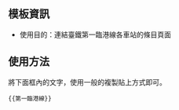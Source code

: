 {{NoteTA|G1=MediaWiki}}{{Documentation subpage}}<!-- 在本行下編輯模板說明 -->

==模板資訊==
*使用目的：連結臺鐵第一臨港線各車站的條目頁面

==使用方法==
將下面框內的文字，使用一般的複製貼上方式即可。
<pre>{{第一臨港線}}</pre>

<includeonly>{{Sandbox other||<!-- 本行下加入模板的分類 -->
[[Category:台灣鐵道路線模板|港]]

}}</includeonly>